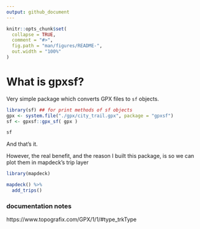 ```yaml
---
output: github_document
---
```


```r
knitr::opts_chunk$set(
  collapse = TRUE,
  comment = "#>",
  fig.path = "man/figures/README-",
  out.width = "100%"
)
```

# What is gpxsf?

Very simple package which converts GPX files to `sf` objects. 


```r
library(sf) ## for print methods of sf objects
gpx <- system.file("./gpx/city_trail.gpx", package = "gpxsf")
sf <- gpxsf::gpx_sf( gpx )

sf

```

And that's it.

However, the real benefit, and the reason I built this package, is so we can plot them in mapdeck's trip layer

```r
library(mapdeck)

mapdeck() %>% 
  add_trips()

```

### documentation notes

https://www.topografix.com/GPX/1/1/#type_trkType



